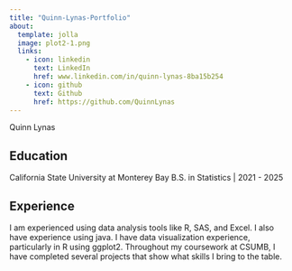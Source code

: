 ```yaml
---
title: "Quinn-Lynas-Portfolio"
about: 
  template: jolla
  image: plot2-1.png
  links: 
    - icon: linkedin
      text: LinkedIn
      href: www.linkedin.com/in/quinn-lynas-8ba15b254
    - icon: github
      text: Github
      href: https://github.com/QuinnLynas
---
```




Quinn Lynas

## Education

California State University at Monterey Bay
B.S. in Statistics | 2021 - 2025

## Experience

I am experienced using data analysis tools like R, SAS, and Excel. I also have experience using java. I have data visualization experience, particularly in R using ggplot2. Throughout my coursework at CSUMB, I have completed several projects that show what skills I bring to the table.



